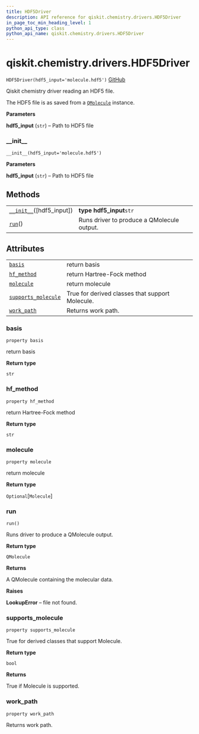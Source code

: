 ```yaml
---
title: HDF5Driver
description: API reference for qiskit.chemistry.drivers.HDF5Driver
in_page_toc_min_heading_level: 1
python_api_type: class
python_api_name: qiskit.chemistry.drivers.HDF5Driver
---
```


# qiskit.chemistry.drivers.HDF5Driver

<span id="qiskit.chemistry.drivers.HDF5Driver" />

`HDF5Driver(hdf5_input='molecule.hdf5')` [GitHub](https://github.com/qiskit-community/qiskit-aqua/tree/stable/0.9/qiskit/chemistry/drivers/hdf5d/hdf5driver.py "view source code")

Qiskit chemistry driver reading an HDF5 file.

The HDF5 file is as saved from a [`QMolecule`](qiskit.chemistry.QMolecule "qiskit.chemistry.QMolecule") instance.

**Parameters**

**hdf5\_input** (`str`) – Path to HDF5 file

### \_\_init\_\_

<span id="qiskit.chemistry.drivers.HDF5Driver.__init__" />

`__init__(hdf5_input='molecule.hdf5')`

**Parameters**

**hdf5\_input** (`str`) – Path to HDF5 file

## Methods

|                                                                                                                            |                                            |
| -------------------------------------------------------------------------------------------------------------------------- | ------------------------------------------ |
| [`__init__`](#qiskit.chemistry.drivers.HDF5Driver.__init__ "qiskit.chemistry.drivers.HDF5Driver.__init__")(\[hdf5\_input]) | **type hdf5\_input**`str`                  |
| [`run`](#qiskit.chemistry.drivers.HDF5Driver.run "qiskit.chemistry.drivers.HDF5Driver.run")()                              | Runs driver to produce a QMolecule output. |

## Attributes

|                                                                                                                                       |                                                 |
| ------------------------------------------------------------------------------------------------------------------------------------- | ----------------------------------------------- |
| [`basis`](#qiskit.chemistry.drivers.HDF5Driver.basis "qiskit.chemistry.drivers.HDF5Driver.basis")                                     | return basis                                    |
| [`hf_method`](#qiskit.chemistry.drivers.HDF5Driver.hf_method "qiskit.chemistry.drivers.HDF5Driver.hf_method")                         | return Hartree-Fock method                      |
| [`molecule`](#qiskit.chemistry.drivers.HDF5Driver.molecule "qiskit.chemistry.drivers.HDF5Driver.molecule")                            | return molecule                                 |
| [`supports_molecule`](#qiskit.chemistry.drivers.HDF5Driver.supports_molecule "qiskit.chemistry.drivers.HDF5Driver.supports_molecule") | True for derived classes that support Molecule. |
| [`work_path`](#qiskit.chemistry.drivers.HDF5Driver.work_path "qiskit.chemistry.drivers.HDF5Driver.work_path")                         | Returns work path.                              |

### basis

<span id="qiskit.chemistry.drivers.HDF5Driver.basis" />

`property basis`

return basis

**Return type**

`str`

### hf\_method

<span id="qiskit.chemistry.drivers.HDF5Driver.hf_method" />

`property hf_method`

return Hartree-Fock method

**Return type**

`str`

### molecule

<span id="qiskit.chemistry.drivers.HDF5Driver.molecule" />

`property molecule`

return molecule

**Return type**

`Optional`\[`Molecule`]

### run

<span id="qiskit.chemistry.drivers.HDF5Driver.run" />

`run()`

Runs driver to produce a QMolecule output.

**Return type**

`QMolecule`

**Returns**

A QMolecule containing the molecular data.

**Raises**

**LookupError** – file not found.

### supports\_molecule

<span id="qiskit.chemistry.drivers.HDF5Driver.supports_molecule" />

`property supports_molecule`

True for derived classes that support Molecule.

**Return type**

`bool`

**Returns**

True if Molecule is supported.

### work\_path

<span id="qiskit.chemistry.drivers.HDF5Driver.work_path" />

`property work_path`

Returns work path.

